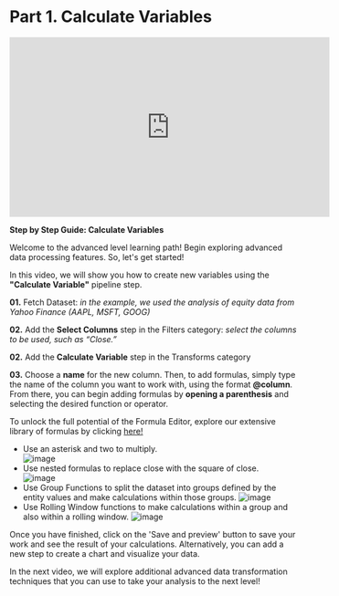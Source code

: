 # Part 1. Calculate Variables
 
<iframe width="560" height="315" src="https://www.youtube.com/embed/6ipnOzqOjjg" title="YouTube video player" frameborder="0" allow="accelerometer; autoplay; clipboard-write; encrypted-media; gyroscope; picture-in-picture; web-share" allowfullscreen></iframe>

**Step by Step Guide: Calculate Variables**

Welcome to the advanced level learning path! Begin exploring advanced data processing features. So, let's get started! 

In this video, we will show you how to create new variables using the **"Calculate Variable"** pipeline step. 

**01.** Fetch Dataset: *in the example, we used the analysis of equity data from Yahoo Finance (AAPL, MSFT, GOOG)*

**02.** Add the **Select Columns** step in the Filters category: *select the columns to be used, such as “Close.”*

**02.** Add the **Calculate Variable** step in the Transforms category 

**03.** Choose a **name** for the new column. Then, to add formulas, simply type the name of the column you want to work with, using the format **@column**. From there, you can begin adding formulas by **opening a parenthesis** and selecting the desired function or operator.

To unlock the full potential of the Formula Editor, explore our extensive library of formulas by clicking [here!](https://www.alphacast.io/p/luciano/insights/2022-2-1-pOLoak)

- Use an asterisk and two to multiply.                                                                            
![image](https://user-images.githubusercontent.com/90727312/221877616-c475d109-1d50-4f2d-9c33-cecfac17ebf1.png)
- Use nested formulas to replace close with the square of close.                                                        
![image](https://user-images.githubusercontent.com/90727312/221877448-bf1ea5f1-0cb3-48e2-b51e-f3fadeba9927.png)
- Use Group Functions to split the dataset into groups defined by the entity values and make calculations within those groups.
 ![image](https://user-images.githubusercontent.com/90727312/221877325-38dc98bc-53b2-4718-a05b-1efb15683992.png)
- Use Rolling Window functions to make calculations within a group and also within a rolling window.
![image](https://user-images.githubusercontent.com/90727312/221877161-7443262b-7827-4e01-87a9-7932861d7d9e.png)

Once you have finished, click on the 'Save and preview' button to save your work and see the result of your calculations. Alternatively, you can add a new step to create a chart and visualize your data.

In the next video, we will explore additional advanced data transformation techniques that you can use to take your analysis to the next level!
